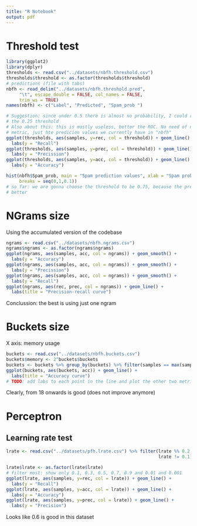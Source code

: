 ```yaml
---
title: "R Notebook"
output: pdf
---
```

# Threshold test
```r
library(ggplot2)
library(dplyr)
thresholds <- read.csv("../datasets/nbfh.threshold.csv")
thresholds$threshold <- as.factor(thresholds$threshold)
# predictions (file with tabs)
nbfh <- read_delim("../datasets/nbfh.threshold.pred",
     "\t", escape_double = FALSE, col_names = FALSE,
     trim_ws = TRUE)
names(nbfh) <- c("Label", "Predicted", "Spam_prob ")

# Suggestion: since under 0.5 there is almost no probability, I could remove
# the 0.25 threshold
# Also about this: this is mostly useless, better the ROC. No need of new 
# metric, just hte predicion values we currently have in "nbfh"
ggplot(thresholds, aes(samples, y=rec, col = threshold)) + geom_line() + 
  labs(y = "Recall")
ggplot(thresholds, aes(samples, y=prec, col = threshold)) + geom_line() + 
  labs(y = "Precission")
ggplot(thresholds, aes(samples, y=acc, col = threshold)) + geom_line() +
  labs(y = "Accuracy")

hist(nbfh$Spam_prob, main = "Spam prediction values", xlab = "Spam probability",
     breaks = seq(0,1,0.1))
# so far: we are gonna choose the threshold to be 0.75, because the precision is
# better

```

# NGrams size
Using the accumulated version of the codebase
```r
ngrams <- read.csv("../datasets/nbfh.ngrams.csv")
ngrams$ngrams <- as.factor(ngrams$ngrams)
ggplot(ngrams, aes(samples, acc, col = ngrams)) + geom_smooth() + 
  labs(y = "Accuracy")
ggplot(ngrams, aes(samples, acc, col = ngrams)) + geom_smooth() + 
  labs(y = "Precission")
ggplot(ngrams, aes(samples, acc, col = ngrams)) + geom_smooth() + 
  labs(y = "Recall")
ggplot(ngrams, aes(rec, prec, col = ngrams)) + geom_line() + 
  labs(title = "Precision-recall curve")
```
Conclussion: the best is using just one ngram

# Buckets size
X axis: memory usage
```r
buckets <- read.csv("../datasets/nbfh.buckets.csv")
buckets$memory <- 2^buckets$buckets
buckets <- buckets %>% group_by(buckets) %>% filter(samples == max(samples))
ggplot(buckets, aes(buckets, acc)) + geom_line() + 
  labs(title = "Accuracy curve")
# TODO: add labs to each point in the line and plot the other two metrics
```
Clearly, from 18 onwards is good (does not improve anymore)

# Perceptron
## Learning rate test
```r
lrate <- read.csv("../datasets/pfh.lrate.csv") %>% filter(lrate %% 0.2 != 0,
                                                          lrate != 0.1)

lrate$lrate <- as.factor(lrate$lrate)
# filter most: show only 0.1, 0.3, 0.5, 0.7, 0.9 and 0.01 and 0.001
ggplot(lrate, aes(samples, y=rec, col = lrate)) + geom_line() + 
  labs(y = "Recall")
ggplot(lrate, aes(samples, y=acc, col = lrate)) + geom_line() + 
  labs(y = "Accuracy")
ggplot(lrate, aes(samples, y=prec, col = lrate)) + geom_line() + 
  labs(y = "Precision")

```
Looks like 0.6 is good in this dataset


